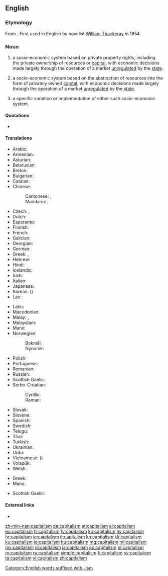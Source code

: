==English==

===Etymology===
From {{etyl|fr|en}} {{term|capitalisme|lang=fr||the condition of one who is rich}}. First used in English by novelist [[w:William Thackeray|William Thackeray]] in 1854.

===Noun===
{{en-noun|~}}

# {{context|politics|uncountable|lang=en}} a socio-economic system based on private property rights, including the private ownership of resources or [[capital]], with economic decisions made largely through the operation of a market [[unregulated]] by the [[state]].
# {{context|economics|uncountable|lang=en}} a socio-economic system based on the abstraction of resources into the form of privately owned [[capital]], with economic decisions made largely through the operation of a market [[unregulated]] by the [[state]].
# {{context|countable|lang=en}} a specific variation or implementation of either such socio-economic system.

====Quotations====
<!--unclear to what sense this first use (?) would belong. hardly surprising since there is no discernible difference between the first two senses-->
* {{quote-book|title=[[w:The Newcomes|The Newcomes]]: memoirs of a most respectable family|volume=2|page=75|author=[[w:William Makepeace Thackeray|William Makepeace Thackeray]]|year=1855|passage=The Prince de Moncontour took his place with great gravity at the Paris board, whither Barnes made frequent flying visits. The sense of '''capitalism''' sobered and dignified Paul de Florac: at the age of five-and-forty he was actually giving up being a young man, and was not ill-pleased at having to enlarge his waistcoats, and to show a little gray in his mustache.}}

====Translations====
{{trans-top|socio-economic system based on private property rights}}
* Arabic: {{t|ar|رَأْسْمَالِيَّة|f|tr=raʾs-māliyya}}
* Armenian: {{t|hy|կապիտալիզմ}}
* Asturian: {{t|ast|capitalismu|m}}
* Belarusian: {{t|be|капіталі́зм|m|sc=Cyrl}}
* Breton: {{t|br|kapitalouriezh|f}}
* Bulgarian: {{t|bg|капитали́зъм|m|sc=Cyrl}}
* Catalan: {{t|ca|capitalisme}}
* Chinese:
*: Cantonese: {{t|yue|資本主義|sc=Hani}}, {{t|yue|资本主义|tr=zi1 bun2 zyu2 ji3|sc=Hani}}
*: Mandarin: {{t|cmn|資本主義|sc=Hani}}, {{t+|cmn|资本主义|tr=zīběnzhǔyì|sc=Hani}}
* Czech: {{t|cs|kapitalismus}}, {{t|cs|kapitalizmus}}
* Dutch: {{t+|nl|kapitalisme|n}}
* Esperanto: {{t|eo|kapitalismo}}
* Finnish: {{t+|fi|kapitalismi}}
* French: {{t+|fr|capitalisme|m}}
* Galician: {{t+|gl|capitalismo|m}}
* Georgian: {{t|ka|კაპიტალიზმი}}
* German: {{t+|de|Kapitalismus|m}}
* Greek: {{t+|el|κεφαλαιοκρατία|f}}, {{t+|el|καπιταλισμός|m}}
* Hebrew: {{t+|he|קפיטליזם|m|tr=kapitalizm|sc=Hebr}}
* Hindi: {{t|hi|पूंजीवाद|m|tr=pū̃jīvād}}
* Icelandic: {{t|is|auðvaldsskipulag}}
* Irish: {{t|ga|caipitleachas|m}}
* Italian: {{t+|it|capitalismo|m}}
* Japanese: {{t+|ja|資本主義|tr=しほんしゅぎ, shihonshugi}}
* Korean: {{t+|ko|자본주의|sc=Kore}} ({{t+|ko|資本主義|sc=Kore}})
* Lao: {{t-needed|lo}}
{{trans-mid}}
* Latin: {{t|la|capitalismus|m}}
* Macedonian: {{t|mk|капитали́зам|m}}
* Malay: {{t|ms|faham kapitalis}}, {{t|ms|kapitalisme}}
* Malayalam: {{t|ml|മുതലാളിത്തം|sc=Mlym}}
* Manx: {{t|gv|bun-argidys|m}}
* Norwegian:
*: Bokmål: {{t+|nb|kapitalisme|m}}
*: Nynorsk: {{t|nn|kapitalisme|m}}
* Polish: {{t+|pl|kapitalizm|m}}
* Portuguese: {{t+|pt|capitalismo|m}}
* Romanian: {{t+|ro|capitalism|n}}
* Russian: {{t+|ru|капитали́зм|m}}
* Scottish Gaelic: {{t|gd|calpachas|m}}
* Serbo-Croatian:
*: Cyrillic: {{t|sh|капиталѝзам|m}}
*: Roman: {{t|sh|kapitalìzam|m}}
* Slovak: {{t|sk|kapitalizmus|m}}
* Slovene: {{t+|sl|kapitalizem|m}}
* Spanish: {{t+|es|capitalismo}}
* Swedish: {{t+|sv|kapitalism}}
* Telugu: {{t|te|పెట్టుబడిదారీ|sc=Telu}}
* Thai: {{t|th|ลัทธิทุนนิยม|tr=láttí thunniym|sc=Thai}}
* Turkish: {{t+|tr|kapitalizm}}
* Ukrainian: {{t+|uk|капіталі́зм|m|sc=Cyrl}}
* Urdu: {{t|ur|پونجیواد|m|tr=pū̃jīvād|sc=ur-Arab}}
* Vietnamese: {{t|vi|chủ nghĩa tư bản}} ({{t|vi|主義資本}})
* Volapük: {{t+|vo|katädim}}
* Welsh: {{t|cy|cyfalafiaeth|f}}
{{trans-bottom}}

{{trans-top|socio-economic system based on the abstraction of resources}}
* Greek: {{t+|el|κεφαλαιοκρατία|f}}
* Manx: {{t|gv|bun-argidys|m}}
{{trans-mid}}
* Scottish Gaelic: {{t|gd|calpachas|m}}
{{trans-bottom}}

====External links====
* {{projectlink|wikipedia}}

[[Category:English words suffixed with -ism]]

[[zh-min-nan:capitalism]]
[[de:capitalism]]
[[et:capitalism]]
[[el:capitalism]]
[[eu:capitalism]]
[[fr:capitalism]]
[[fy:capitalism]]
[[ko:capitalism]]
[[hy:capitalism]]
[[hr:capitalism]]
[[io:capitalism]]
[[it:capitalism]]
[[kn:capitalism]]
[[kk:capitalism]]
[[ku:capitalism]]
[[lo:capitalism]]
[[hu:capitalism]]
[[mg:capitalism]]
[[ml:capitalism]]
[[my:capitalism]]
[[nl:capitalism]]
[[ja:capitalism]]
[[oc:capitalism]]
[[pl:capitalism]]
[[ro:capitalism]]
[[ru:capitalism]]
[[simple:capitalism]]
[[fi:capitalism]]
[[sv:capitalism]]
[[ta:capitalism]]
[[vi:capitalism]]
[[zh:capitalism]]